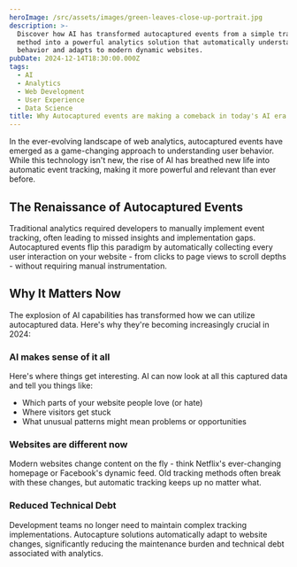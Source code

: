 ```yaml
---
heroImage: /src/assets/images/green-leaves-close-up-portrait.jpg
description: >-
  Discover how AI has transformed autocaptured events from a simple tracking
  method into a powerful analytics solution that automatically understands user
  behavior and adapts to modern dynamic websites.
pubDate: 2024-12-14T18:30:00.000Z
tags:
  - AI
  - Analytics
  - Web Development
  - User Experience
  - Data Science
title: Why Autocaptured events are making a comeback in today's AI era
---
```


In the ever-evolving landscape of web analytics, autocaptured events have emerged as a game-changing approach to understanding user behavior. While this technology isn't new, the rise of AI has breathed new life into automatic event tracking, making it more powerful and relevant than ever before.

## The Renaissance of Autocaptured Events

Traditional analytics required developers to manually implement event tracking, often leading to missed insights and implementation gaps. Autocaptured events flip this paradigm by automatically collecting every user interaction on your website - from clicks to page views to scroll depths - without requiring manual instrumentation.

## Why It Matters Now

The explosion of AI capabilities has transformed how we can utilize autocaptured data. Here's why they're becoming increasingly crucial in 2024:

### AI makes sense of it all

Here's where things get interesting. AI can now look at all this captured data and tell you things like:

- Which parts of your website people love (or hate)
- Where visitors get stuck
- What unusual patterns might mean problems or opportunities

### Websites are different now

Modern websites change content on the fly - think Netflix's ever-changing homepage or Facebook's dynamic feed. Old tracking methods often break with these changes, but automatic tracking keeps up no matter what.

### Reduced Technical Debt

Development teams no longer need to maintain complex tracking implementations. Autocapture solutions automatically adapt to website changes, significantly reducing the maintenance burden and technical debt associated with analytics.
